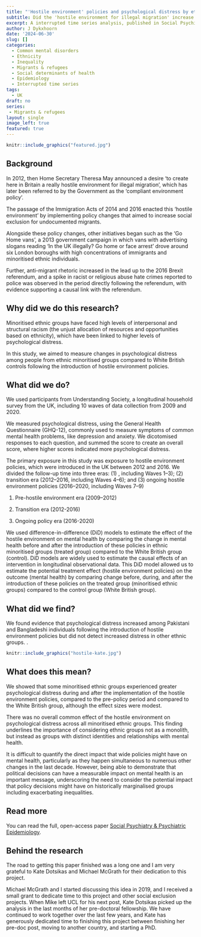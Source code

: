 ```yaml
---
title: "'Hostile environment' policies and psychological distress by ethnic group"
subtitle: Did the 'hostile environment for illegal migration' increase psychological distress in minoritised ethnic groups? 
excerpt: A interrupted time series analysis, published in Social Psychiatry and Psychiatric Epidemiology. 
author: J Dykxhoorn
date: '2024-06-30'
slug: []
categories:
  - Common mental disorders
  - Ethnicity
  - Inequality
  - Migrants & refugees
  - Social determinants of health
  - Epidemiology
  - Interrupted time series
tags: 
  - UK
draft: no
series: 
 - Migrants & refugees
layout: single
image_left: true
featured: true
---
```


```r
knitr::include_graphics("featured.jpg")
```

## Background

In 2012, then Home Secretary Theresa May announced a desire ‘to create here in Britain a really hostile environment for illegal migration’, which has later been referred to by the Government as the ‘compliant environment policy’. 

The passage of the Immigration Acts of 2014 and 2016 enacted this ‘hostile environment’ by implementing policy changes that aimed to increase social exclusion for undocumented migrants. 

Alongside these policy changes, other initiatives began such as the ‘Go Home vans’, a 2013 government campaign in which vans with advertising slogans reading ‘In the UK illegally? Go home or face arrest’ drove around six London boroughs with high concentrations of immigrants and minoritised ethnic individuals. 

Further, anti-migrant rhetoric increased in the lead up to the 2016 Brexit referendum, and a spike in racist or religious abuse hate crimes reported to police was observed in the period directly following the referendum, with evidence supporting a causal link with the referendum.


## Why did we do this research?

Minoritised ethnic groups have faced high levels of interpersonal and structural racism (the unjust allocation of resources and opportunities based on ethnicity), which have been linked to higher levels of psychological distress. 

In this study, we aimed to measure changes in psychological distress among people from ethnic minoritised groups compared to White British controls following the introduction of hostile environment policies.

## What did we do?

We used participants from Understanding Society, a longitudinal household survey from the UK, including 10 waves of data collection from 2009 and 2020.

We measured psychological distress, using the General Health Questionnaire (GHQ-12), commonly used to measure symptoms of common mental health problems, like depression and anxiety. We dicotomised responses to each question, and summed the score to create an overall score, where higher scores indicated more psychological distress. 

The primary exposure in this study was exposure to hostile environment policies, which were introduced in the UK between 2012 and 2016. We divided the follow-up time into three eras: (1) , including Waves 1–3); (2) transition era (2012–2016, including Waves 4–6); and (3) ongoing hostile environment policies (2016–2020, including Waves 7–9)

1.  Pre-hostile environment era (2009–2012)

2.  Transition era (2012-2016)

3.  Ongoing policy era (2016-2020)

We used difference-in-difference (DiD) models to estimate the effect of the hostile environment on mental health by comparing the change in mental health before and after the introduction of these policies in ethnic minoritised groups (treated group) compared to the White British group (control). DiD models are widely used to estimate the causal effects of an intervention in longitudinal observational data. This DiD model allowed us to estimate the potential treatment effect (hostile environment policies) on the outcome (mental health) by comparing change before, during, and after the introduction of these policies on the treated group (minoritised ethnic groups) compared to the control group (White British group).

## What did we find?

We found evidence that psychological distress increased among Pakistani and Bangladeshi individuals following the introduction of hostile environment policies but did not detect increased distress in other ethnic groups. .

```r
knitr::include_graphics("hostile-kate.jpg")
```

## What does this mean?
We showed that some minoritised ethnic groups experienced greater psychological distress during and after the implementation of the hostile environment policies, compared to the pre-policy period and compared to the White British group, although the effect sizes were modest. 

There was no overall common effect of the hostile environment on psychological distress across all minoritised ethnic groups. This finding underlines the importance of considering ethnic groups not as a monolith, but instead as groups with distinct identities and relationships with mental health.

It is difficult to quantify the direct impact that wide policies might have on mental health, particularly as they happen simultaneous to numerous other changes in the last decade. However, being able to demonstrate that political decisions can have a measurable impact on mental health is an important message, underscoring the need to consider the potential impact that policy decisions might have on historically marginalised groups including exacerbating inequalities. 


## Read more

You can read the full, open-access paper [Social Psychiatry & Psychiatric Epidemiology](https://link.springer.com/article/10.1007/s00127-024-02705-2).


## Behind the research

The road to getting this paper finished was a long one and I am very grateful to Kate Dotsikas and Michael McGrath for their dedication to this project.

Michael McGrath and I started discussing this idea in 2019, and I received a small grant to dedicate time to this project and other social exclusion projects. When Mike left UCL for his next post, Kate Dotsikas picked up the analysis in the last months of her pre-doctoral fellowship. We have continued to work together over the last few years, and Kate has generously dedicated time to finishing this project between finishing her pre-doc post, moving to another country, and starting a PhD.